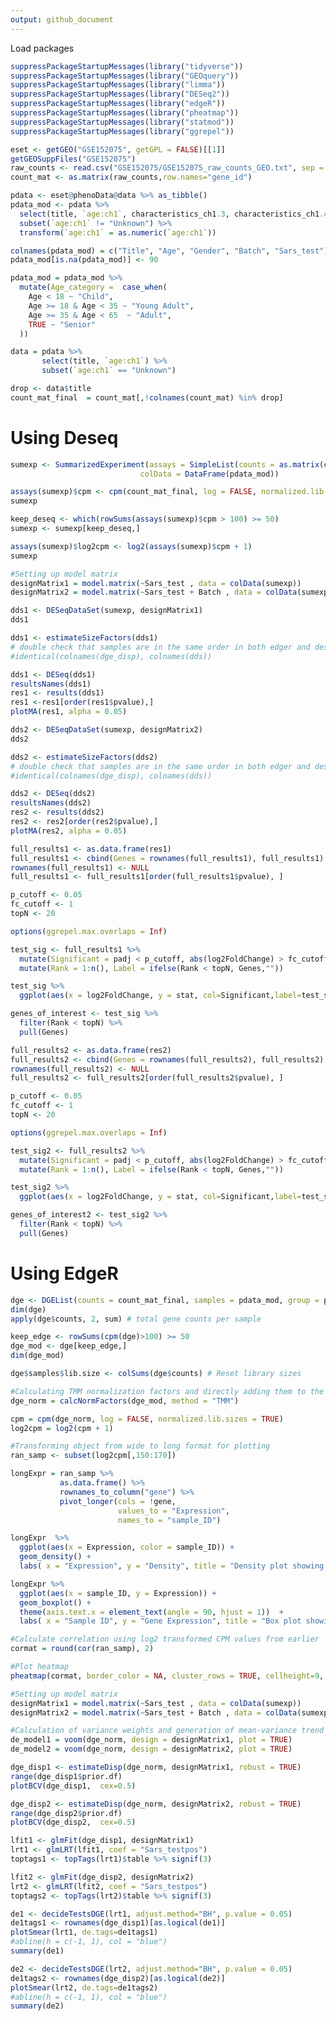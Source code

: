 ```yaml
---
output: github_document
---
```


Load packages
```r
suppressPackageStartupMessages(library("tidyverse"))
suppressPackageStartupMessages(library("GEOquery"))
suppressPackageStartupMessages(library("limma"))
suppressPackageStartupMessages(library("DESeq2"))
suppressPackageStartupMessages(library("edgeR"))
suppressPackageStartupMessages(library("pheatmap"))
suppressPackageStartupMessages(library("statmod"))
suppressPackageStartupMessages(library("ggrepel"))
```


```r
eset <- getGEO("GSE152075", getGPL = FALSE)[[1]]
getGEOSuppFiles("GSE152075")
raw_counts <- read.csv("GSE152075/GSE152075_raw_counts_GEO.txt", sep = "")
count_mat <- as.matrix(raw_counts,row.names="gene_id")
```

```r
pdata <- eset@phenoData@data %>% as_tibble()
pdata_mod <- pdata %>%
  select(title, `age:ch1`, characteristics_ch1.3, characteristics_ch1.4, `sars-cov-2 positivity:ch1`) %>%
  subset(`age:ch1` != "Unknown") %>%
  transform(`age:ch1` = as.numeric(`age:ch1`))

colnames(pdata_mod) = c("Title", "Age", "Gender", "Batch", "Sars_test")
pdata_mod[is.na(pdata_mod)] <- 90

pdata_mod = pdata_mod %>%
  mutate(Age_category =  case_when(
    Age < 18 ~ "Child",
    Age >= 18 & Age < 35 ~ "Young Adult",
    Age >= 35 & Age < 65  ~ "Adult",
    TRUE ~ "Senior"
  ))

data = pdata %>%
       select(title, `age:ch1`) %>% 
       subset(`age:ch1` == "Unknown")

drop <- data$title
count_mat_final  = count_mat[,!colnames(count_mat) %in% drop]
```

# Using Deseq
```r
sumexp <- SummarizedExperiment(assays = SimpleList(counts = as.matrix(count_mat_final)), 
                             colData = DataFrame(pdata_mod))

assays(sumexp)$cpm <- cpm(count_mat_final, log = FALSE, normalized.lib.sizes = FALSE)
sumexp
```

```r
keep_deseq <- which(rowSums(assays(sumexp)$cpm > 100) >= 50)
sumexp <- sumexp[keep_deseq,]

assays(sumexp)$log2cpm <- log2(assays(sumexp)$cpm + 1)
sumexp

```

```r
#Setting up model matrix
designMatrix1 = model.matrix(~Sars_test , data = colData(sumexp))
designMatrix2 = model.matrix(~Sars_test + Batch , data = colData(sumexp))
```


```r
dds1 <- DESeqDataSet(sumexp, designMatrix1)
dds1

dds1 <- estimateSizeFactors(dds1)
# double check that samples are in the same order in both edger and deseq objects
#identical(colnames(dge_disp), colnames(dds))

dds1 <- DESeq(dds1)
resultsNames(dds1)
res1 <- results(dds1)
res1 <-res1[order(res1$pvalue),]
plotMA(res1, alpha = 0.05)
```

```r
dds2 <- DESeqDataSet(sumexp, designMatrix2)
dds2

dds2 <- estimateSizeFactors(dds2)
# double check that samples are in the same order in both edger and deseq objects
#identical(colnames(dge_disp), colnames(dds))

dds2 <- DESeq(dds2)
resultsNames(dds2)
res2 <- results(dds2)
res2 <- res2[order(res2$pvalue),]
plotMA(res2, alpha = 0.05)
```

```r
full_results1 <- as.data.frame(res1)
full_results1 <- cbind(Genes = rownames(full_results1), full_results1)
rownames(full_results1) <- NULL
full_results1 <- full_results1[order(full_results1$pvalue), ]

p_cutoff <- 0.05
fc_cutoff <- 1
topN <- 20

options(ggrepel.max.overlaps = Inf)

test_sig <- full_results1 %>% 
  mutate(Significant = padj < p_cutoff, abs(log2FoldChange) > fc_cutoff ) %>% 
  mutate(Rank = 1:n(), Label = ifelse(Rank < topN, Genes,""))

test_sig %>% 
  ggplot(aes(x = log2FoldChange, y = stat, col=Significant,label=test_sig$Label)) + geom_point() + geom_text_repel(col="black")

genes_of_interest <- test_sig %>% 
  filter(Rank < topN) %>% 
  pull(Genes)

```


```r
full_results2 <- as.data.frame(res2)
full_results2 <- cbind(Genes = rownames(full_results2), full_results2)
rownames(full_results2) <- NULL
full_results2 <- full_results2[order(full_results2$pvalue), ]

p_cutoff <- 0.05
fc_cutoff <- 1
topN <- 20

options(ggrepel.max.overlaps = Inf)

test_sig2 <- full_results2 %>% 
  mutate(Significant = padj < p_cutoff, abs(log2FoldChange) > fc_cutoff ) %>% 
  mutate(Rank = 1:n(), Label = ifelse(Rank < topN, Genes,""))

test_sig2 %>% 
  ggplot(aes(x = log2FoldChange, y = stat, col=Significant,label=test_sig2$Label)) + geom_point() + geom_text_repel(col="black")

genes_of_interest2 <- test_sig2 %>% 
  filter(Rank < topN) %>% 
  pull(Genes)

```

# Using EdgeR

```r
dge <- DGEList(counts = count_mat_final, samples = pdata_mod, group = pdata_mod$sarstest)
dim(dge)
apply(dge$counts, 2, sum) # total gene counts per sample

keep_edge <- rowSums(cpm(dge)>100) >= 50
dge_mod <- dge[keep_edge,]
dim(dge_mod)

dge$samples$lib.size <- colSums(dge$counts) # Reset library sizes
```

```r
#Calculating TMM normalization factors and directly adding them to the DGEList
dge_norm = calcNormFactors(dge_mod, method = "TMM")

cpm = cpm(dge_norm, log = FALSE, normalized.lib.sizes = TRUE)
log2cpm = log2(cpm + 1)

#Transforming object from wide to long format for plotting 
ran_samp <- subset(log2cpm[,150:170])

longExpr = ran_samp %>% 
           as.data.frame() %>% 
           rownames_to_column("gene") %>%
           pivot_longer(cols = !gene,
                        values_to = "Expression",
                        names_to = "sample_ID")

longExpr  %>% 
  ggplot(aes(x = Expression, color = sample_ID)) +
  geom_density() +
  labs( x = "Expression", y = "Density", title = "Density plot showing distribution of gene expression across 20 random samples")

longExpr %>% 
  ggplot(aes(x = sample_ID, y = Expression)) +
  geom_boxplot() +
  theme(axis.text.x = element_text(angle = 90, hjust = 1))  +
  labs( x = "Sample ID", y = "Gene Expression", title = "Box plot showing distribution of gene expression across 20 random samples")
```

```r
#Calculate correlation using log2 transformed CPM values from earlier
cormat = round(cor(ran_samp), 2)

#Plot heatmap
pheatmap(cormat, border_color = NA, cluster_rows = TRUE, cellheight=9, cellwidth = 9)
```

```r
#Setting up model matrix
designMatrix1 = model.matrix(~Sars_test , data = colData(sumexp))
designMatrix2 = model.matrix(~Sars_test + Batch , data = colData(sumexp))
```

```r
#Calculation of variance weights and generation of mean-variance trend plot
de_model1 = voom(dge_norm, design = designMatrix1, plot = TRUE)
de_model2 = voom(dge_norm, design = designMatrix2, plot = TRUE)
```

```r
dge_disp1 <- estimateDisp(dge_norm, designMatrix1, robust = TRUE)
range(dge_disp1$prior.df)
plotBCV(dge_disp1,  cex=0.5)

dge_disp2 <- estimateDisp(dge_norm, designMatrix2, robust = TRUE)
range(dge_disp2$prior.df)
plotBCV(dge_disp2,  cex=0.5)
```


```r
lfit1 <- glmFit(dge_disp1, designMatrix1)
lrt1 <- glmLRT(lfit1, coef = "Sars_testpos")
toptags1 <- topTags(lrt1)$table %>% signif(3)

lfit2 <- glmFit(dge_disp2, designMatrix2)
lrt2 <- glmLRT(lfit2, coef = "Sars_testpos")
toptags2 <- topTags(lrt2)$table %>% signif(3)

```

```r
de1 <- decideTestsDGE(lrt1, adjust.method="BH", p.value = 0.05)
de1tags1 <- rownames(dge_disp1)[as.logical(de1)]
plotSmear(lrt1, de.tags=de1tags1)
#abline(h = c(-1, 1), col = "blue")
summary(de1)

de2 <- decideTestsDGE(lrt2, adjust.method="BH", p.value = 0.05)
de1tags2 <- rownames(dge_disp2)[as.logical(de2)]
plotSmear(lrt2, de.tags=de1tags2)
#abline(h = c(-1, 1), col = "blue")
summary(de2)
```

